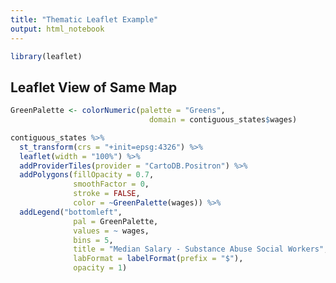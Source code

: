 ```yaml
---
title: "Thematic Leaflet Example"
output: html_notebook
---
```


```r
library(leaflet)
```


## Leaflet View of Same Map

```r

GreenPalette <- colorNumeric(palette = "Greens",
                               domain = contiguous_states$wages)

contiguous_states %>% 
  st_transform(crs = "+init=epsg:4326") %>%
  leaflet(width = "100%") %>%
  addProviderTiles(provider = "CartoDB.Positron") %>% 
  addPolygons(fillOpacity = 0.7,
              smoothFactor = 0,
              stroke = FALSE, 
              color = ~GreenPalette(wages)) %>% 
  addLegend("bottomleft", 
              pal = GreenPalette, 
              values = ~ wages,
              bins = 5,
              title = "Median Salary - Substance Abuse Social Workers",
              labFormat = labelFormat(prefix = "$"),
              opacity = 1)



```